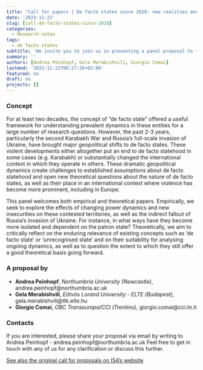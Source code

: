 ```yaml
---
title: "Call for papers | De facto states since 2020: new realities and theory updates"
date: '2023-11-22'
slug: [call-de-facto-states-since-2020]
categories:
  - Research notes
tags:
  - de facto states
subtitle: 'We invite you to join us in presenting a panel proposal to the International Studies Association conference (Rijeka, 18-21 June 2024). We welcome fellow co-panelists, chair, and discussant. Deadline to join our proposal: 8 December 2023.'
summary: ''
authors: [Andrea Peinhopf, Gela Merabishvili, Giorgio Comai]
lastmod: '2023-11-22T08:27:26+02:00'
featured: no
draft: no
projects: []
---
```


### Concept

For at least two decades, the concept of “de facto state” offered a useful framework for understanding prevalent dynamics in these entities for a large number of research questions. However, the past 2-3 years, particularly the second Karabakh War and Russia’s full-scale invasion of Ukraine, have brought major geopolitical shifts to de facto states. These violent developments either altogether put an end to de facto statehood in some cases (e.g. Karabakh) or substantially changed the international context in which they operate in others. These dramatic geopolitical dynamics create challenges to established assumptions about de facto statehood and open new theoretical questions about the nature of de facto states, as well as their place in an international context where violence has become more prominent, including in Europe.

This panel welcomes both empirical and theoretical papers. Empirically, we seek to explore the effects of changing power dynamics and new insecurities on these contested territories, as well as the indirect fallout of Russia’s invasion of Ukraine. For instance, in what ways have they become more isolated and dependent on the patron state? Theoretically, we aim to critically reflect on the enduring relevance of existing concepts such as ‘de facto state’ or ‘unrecognised state’ and on their suitability for analysing ongoing dynamics, as well as to question the extent to which they still offer a good theoretical basis going forward.

### A proposal by

- __Andrea Peinhopf__, *Northumbria University (Newcastle)*, andrea.peinhopf@northumbria.ac.uk
- __Gela Merabishvili__, *Eötvös Loránd University - ELTE (Budapest)*, gela.merabishvili@ttk.elte.hu
- __Giorgio Comai__, *OBC Transeuropa/CCI (Trentino)*, giorgio.comai@cci.tn.it

### Contacts

If you are interested, please share your proposal via email by writing to Andrea Peinhopf - andrea.peinhopf@northumbria.ac.uk 
Feel free to get in touch with any of us for any clarification or discuss this further.

[See also the original call for proposals on ISA's website](https://www.isanet.org/conferences/ISA-Rijeka-2024/Call)